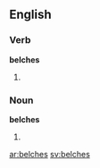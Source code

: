 ==English==

===Verb===
'''belches'''

# {{third-person singular of|[[belch]]}}

===Noun===
'''belches'''

# {{plural of|[[belch]]}}

[[ar:belches]]
[[sv:belches]]